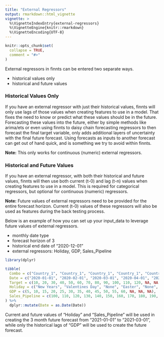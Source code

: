 ```yaml
---
title: "External Regressors"
output: rmarkdown::html_vignette
vignette: >
  %\VignetteIndexEntry{external-regressors}
  %\VignetteEngine{knitr::rmarkdown}
  %\VignetteEncoding{UTF-8}
---
```


```r
knitr::opts_chunk$set(
  collapse = TRUE,
  comment = "#>"
)
```

External regressors in finnts can be entered two separate ways.

-   historical values only
-   historical and future values

### Historical Values Only

If you have an external regressor with just their historical values, finnts will only use lags of those values when creating features to use in a model. That fixes the need to know or predict what these values should be in the future. Forecasting these values into the future, either by simple methods like arima/ets or even using finnts to daisy chain forecasting regressors to then forecast the final target variable, only adds additional layers of uncertainty with the final future forecast. Using forecasts as inputs to another forecast can get out of hand quick, and is something we try to avoid within finnts.

**Note:** This only works for continuous (numeric) external regressors.

### Historical and Future Values

If you have an external regressor, with both their historical and future values, finnts will then use both current (t-0) and lag (t-n) values when creating features to use in a model. This is required for categorical regressors, but optional for continuous (numeric) regressors.

**Note:** Future values of external regressors need to be provided for the entire forecast horizon. Current (t-0) values of these regressors will also be used as features during the back testing process.

Below is an example of how you can set up your input_data to leverage future values of external regressors.

-   monthly date type
-   forecast horizon of 3
-   historical end date of "2020-12-01"
-   external regressors: Holiday, GDP, Sales_Pipeline

```r
library(dplyr)

tibble(
  Combo = c("Country_1", "Country_1", "Country_1", "Country_1", "Country_1", "Country_1", "Country_1", "Country_1", "Country_1", "Country_1", "Country_1", "Country_1", "Country_1", "Country_1", "Country_1"), 
  Date = c("2020-01-01", "2020-02-01", "2020-03-01", "2020-04-01", "2020-05-01", "2020-06-01", "2020-07-01", "2020-08-01", "2020-09-01", "2020-10-01", "2020-11-01", "2020-12-01", "2021-01-01", "2021-02-01", "2021-03-01"), 
  Target = c(10, 20, 30, 40, 50, 60, 70, 80, 90, 100, 110, 120, NA, NA, NA), 
  Holiday = c("New Years", "Valentines Day", "None", "Easter", "None", "None", "4th of July", "None", "Labor Day", "Halloween", "Thanksgiving", "Christmas", "New Years", "Valentines Day", "None"), 
  GDP = c(5, 10, 15, 20, 25, 30, 35, 40, 45, 50, 55, 60, NA, NA, NA), 
  Sales_Pipeline = c(100, 110, 120, 130, 140, 150, 160, 170, 180, 190, 200, 210, 220, 230, 240)
) %>%
  dplyr::mutate(Date = as.Date(Date))
```

Current and future values of "Holiday" and "Sales_Pipeline" will be used in creating the 3 month future forecast from "2021-01-01" to "2021-03-01", while only the historical lags of "GDP" will be used to create the future forecast.
